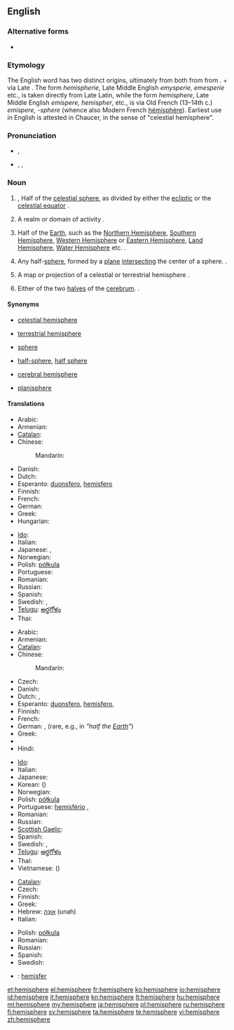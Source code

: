 {{wikipedia}}
{{also|hémisphère}}
==English==

===Alternative forms===
* {{l|en|hemisphære}} {{qualifier|archaic}}

===Etymology===
The English word has two distinct origins, ultimately from both from from {{etyl|grc}} {{term|ἡμισφαίριον||tr=hēmisphairion|lang=grc}}. {{term|ἡμι-||tr=hēmi-|half|lang=grc}}  + {{term|σφαῖρα||tr=sphaira||sphere|lang=grc}} via Late  {{etyl|la}} {{term|hemisphaerium|lang=la}}.
The form ''hemispherie'', Late Middle English ''emysperie,   emesperie''  etc., is taken directly from Late Latin, while the form ''hemisphere'', Late Middle English ''emispere, hemispher'', etc., is via Old French (13–14th c.) ''emispere, -sphere'' (whence also Modern French [[hémisphère]]).
Earliest use in English is attested in Chaucer, in the sense of "celestial hemisphere".

===Pronunciation===
* {{a|RP}} {{IPA|/ˈhɛmɪsfɪə/}}, {{SAMPA|/"hEmIsfI@/}}
* {{a|US}} {{enPR|hĕ'mĭsfîr}}, {{IPA|/ˈhɛmɪsfɪər/}}, {{SAMPA|/"hEmIsfI@`/}}

===Noun===
{{en-noun}}
# {{astronomy}}, {{astrology}} Half of the [[celestial sphere]], as divided by either the [[ecliptic]] or the [[celestial equator]]  {{defdate|from 14th c.}}.
# {{figurative}}  A realm or domain of activity  {{defdate|1503}}.
# {{geography}} Half of the [[Earth]], such as the [[Northern Hemisphere]], [[Southern Hemisphere]], [[Western Hemisphere]] or [[Eastern Hemisphere]], [[Land Hemisphere]], [[Water Hemisphere]] etc.  {{defdate|1550s}}.
# {{geometry}} Any half-[[sphere]], formed by a [[plane]] [[intersect]]ing the center of a sphere.  {{defdate|1580s}}.
# {{cartography}} A map or projection of a celestial or terrestrial hemisphere  {{defdate|1706}}.
# {{anatomy}} Either of the two [[halves]] of the [[cerebrum]]. {{defdate|1804}}.

====Synonyms====
* {{sense|astronomy: half of the celestial sphere}} [[celestial hemisphere]]
* {{sense|geography: half of the terrestrial sphere}} [[terrestrial hemisphere]]
* {{sense|figuratively: a domain of thought or action}} [[sphere]]
* {{sense|geometry: half of a sphere}} [[half-sphere]], [[half sphere]]
* {{sense|anatomy: either of the two lobes of the cerebellum}} [[cerebral hemisphere]]
* {{sense|cartography: a map showing a projection of a hemisphere}} [[planisphere]]

====Translations====
{{trans-top|half-sphere}}
* Arabic: {{t|ar|نصف كرة|m|tr=niSf kúra}}
* Armenian: {{t|hy|կիսագունդ|tr=kisagund}}
* [[Catalan]]: {{t|ca|hemisferi|m}}
* Chinese:
*: Mandarin: {{t-|cmn|半球|tr=bànqiú|sc=Hani}}
* Danish: {{t|da|halvkugle}}
* Dutch: {{t+|nl|hemisfeer|m}}
* Esperanto: [[duonsfero]], [[hemisfero]]
* Finnish: {{t-|fi|puolipallo}}
* French: {{t+|fr|hémisphère|m}}
* German: {{t+|de|Halbkugel|f}}
* Greek: {{t+|el|ημισφαίριο|tr=imisfério}}
* Hungarian: {{t+|hu|félgömb}}
{{trans-mid}}
* [[Ido]]: {{t|io|misfero|xs=Ido}}
* Italian: {{t+|it|emisfero}}
* Japanese: {{t|ja|半球体|tr=はんきゅうたい, hankyūtai}}, {{t-|ja|半球|tr=はんきゅう, hankyū}}
* Norwegian: {{t|no|halvkule}}
* Polish: [[półkula]] {{f}}
* Portuguese: {{t+|pt|hemisfério|m}}
* Romanian: {{t|ro|emisferă|f}}
* Russian: {{t+|ru|полушарие|n|tr=polušárije}}
* Spanish: {{t+|es|hemisferio|m}}
* Swedish: {{t|sv|halvklot|c}}, {{t+|sv|hemisfär|c}}
* [[Telugu]]: [[అర్థగోళం]]
* Thai: {{t|th|ซีกโลก|tr=sêek lôhk}}
{{trans-bottom}}

{{trans-top|half of the Earth}}
* Arabic: {{t|ar|نصف كرة|m|tr=niSf kúra}}
* Armenian: {{t|hy|կիսագունդ|tr=kisagund}}
* [[Catalan]]: {{t|ca|hemisferi|m}}
* Chinese:
*: Mandarin: {{t-|cmn|半球|tr=bànqiú|sc=Hani}}
* Czech: {{t-|cs|polokoule|f}}
* Danish: {{t|da|halvkugle}}
* Dutch: {{t+|nl|halfrond|n}}, {{t+|nl|hemisfeer|m}}
* Esperanto: [[duonsfero]], [[hemisfero]], {{t|eo|duonglobo}}
* Finnish: {{t-|fi|pallonpuolisko}}
* French: {{t+|fr|hémisphère|f}}
* German: {{t+|de|Hemisphäre|f}}, {{t+|de|Halbkugel|f}} (rare, e.g., in {{t|de|Erdhalbkugel|f}} ''"half the [[Earth]]"'')
* Greek: {{t+|el|ημισφαίριο|m|tr=ημισφαίριο}}
* {{trreq|he}}
* Hindi: {{t|hi|गोलार्ध|tr=gōlārdh|xs=Hindi}}
{{trans-mid}}
* [[Ido]]: {{t|io|misfero|xs=Ido}}
* Italian: {{t+|it|emisfero}}
* Japanese: {{t-|ja|半球|tr=はんきゅう, hankyū}}
* Korean: {{t+|ko|반구|tr=bangu|sc=Hang}} ({{t+|ko|半球|sc=Hani}})
* Norwegian: {{t|no|halvkule}}
* Polish: [[półkula]] {{f}}
* Portuguese: [[hemisfério]] {{m}}, {{t|pt|hemisfério|m}}
* Romanian: {{t|ro|emisferă|f}}
* Russian: {{t+|ru|полушарие|n|tr=polušárije}}
* [[Scottish Gaelic]]: {{t-|gd|leth-chruinne|m|xs=Scottish Gaelic}}
* Spanish: {{t+|es|hemisferio|m}}
* Swedish: {{t|sv|halvklot|c}}, {{t+|sv|hemisfär|c}}
* [[Telugu]]: [[అర్థగోళం]]
* Thai: {{t|th|ซีกโลก|tr=sêek lôhk}}
* Vietnamese: {{t|vi|bán cầu|xs=Vietnamese}} ({{t-|vi|半球|sc=Hani|xs=Vietnamese}})
{{trans-bottom}}

{{trans-top|lobe of cerebrum}}
* [[Catalan]]: {{t|ca|hemisferi|m}}
* Czech: {{t-|cs|hemisféra|f}}
* Finnish: {{t-|fi|aivopuolisko}}
* Greek: {{t+|el|ημισφαίριο|m|tr=imisfério}}
* Hebrew: [[אונה|אוּנָה]] (unah) {{f}}
* Italian: {{t+|it|emisfero|m}}
{{trans-mid}}
* Polish: [[półkula]] {{f}}
* Romanian: {{t|ro|emisferă|f|alt=emisferă (cerebrală)}}
* Russian: {{t+|ru|полушарие|n|tr=polušárije}}
* Spanish: {{t+|es|hemisferio|m}}
* Swedish: {{t|sv|hjärnhalva|c}}
{{trans-bottom}}

{{checktrans-top}}
* {{ttbc|id}}: [[hemisfer]]
{{trans-bottom}}

[[et:hemisphere]]
[[el:hemisphere]]
[[fr:hemisphere]]
[[ko:hemisphere]]
[[io:hemisphere]]
[[id:hemisphere]]
[[it:hemisphere]]
[[kn:hemisphere]]
[[lt:hemisphere]]
[[hu:hemisphere]]
[[ml:hemisphere]]
[[my:hemisphere]]
[[ja:hemisphere]]
[[pl:hemisphere]]
[[ru:hemisphere]]
[[fi:hemisphere]]
[[sv:hemisphere]]
[[ta:hemisphere]]
[[te:hemisphere]]
[[vi:hemisphere]]
[[zh:hemisphere]]